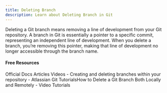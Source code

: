 ```yaml
---
title: Deleting Branch
description: Learn about Deleting Branch in Git
---
```

Deleting a Git branch means removing a line of development from your Git repository. A branch in Git is essentially a pointer to a specific commit, representing an independent line of development. When you delete a branch, you’re removing this pointer, making that line of development no longer accessible through the branch name.

#### Free Resources

<Tabs defaultValue="official">
<TabsList>
<TabsTrigger value="official">Official Docs</TabsTrigger>
<TabsTrigger value="article">Articles</TabsTrigger>
<TabsTrigger value="video">Videos</TabsTrigger>
</TabsList>

<TabsContent value="official">
<Note type="note" title="official">
- <Link href="https://docs.github.com/articles/creating-and-deleting-branches-within-your-repository">Creating and deleting branches within your repository</Link>
</Note>
</TabsContent>
<TabsContent value="article">
<Note type="note" title="article">
- <Link href="https://www.freecodecamp.org/news/how-to-delete-a-git-branch-both-locally-and-remotely/">Atlassian Git Tutorials</Link>How to Delete a Git Branch Both Locally and Remotely</Link>
</Note>
</TabsContent>
<TabsContent value="video">
<Note type="note" title="video">
- <Link href="https://www.youtube.com/results?search_query=git+deleting-branch+tutorial">Video Tutorials</Link>
</Note>
</TabsContent>
</Tabs>
